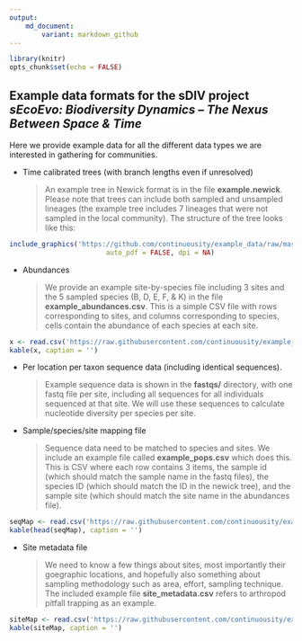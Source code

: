 ```yaml
---
output: 
    md_document:
        variant: markdown_github
---
```


```r
library(knitr)
opts_chunk$set(echo = FALSE)
```

## Example data formats for the sDIV project *sEcoEvo: Biodiversity Dynamics – The Nexus Between Space & Time*

Here we provide example data for all the different data types we are interested in gathering for communities.

* Time calibrated trees (with branch lengths even if unresolved)
  
    > An example tree in Newick format is in the file **example.newick**. Please note that trees can include both sampled and unsampled lineages (the example tree includes 7 lineages that were not sampled in the local community). The structure of the tree looks like this:


```r
include_graphics('https://github.com/continuousity/example_data/raw/master/example_tree.jpeg', 
                        auto_pdf = FALSE, dpi = NA)
```

* Abundances 

    > We provide an example site-by-species file including 3 sites and the 5 sampled species (B, D, E, F, & K) in the file **example_abundances.csv**. This is a simple CSV file with rows corresponding to sites, and columns corresponding to species, cells contain the abundance of each species at each site.

```r
x <- read.csv('https://raw.githubusercontent.com/continuousity/example_data/master/example_abundances.csv', row.names = 1)
kable(x, caption = '')
```

* Per location per taxon sequence data (including identical sequences). 

    > Example sequence data is shown in the **fastqs/** directory, with one fastq file per site, including all sequences for all individuals sequenced at that site. We will use these sequences to calculate nucleotide diversity per species per site.

* Sample/species/site mapping file

    > Sequence data need to be matched to species and sites. We include an example file called **example_pops.csv** which does this. This is CSV where each row contains 3 items, the sample id (which should match the sample name in the fastq files), the species ID (which should match the ID in the newick tree), and the sample site (which should match the site name in the abundances file).

```r
seqMap <- read.csv('https://raw.githubusercontent.com/continuousity/example_data/master/example_pops.csv')
kable(head(seqMap), caption = '')
```

* Site metadata file

    > We need to know a few things about sites, most importantly their goegraphic locations, and hopefully also something about sampling methodology such as area, effort, sampling technique.  The included example file **site_metadata.csv** refers to arthropod pitfall trapping as an example.

```r
siteMap <- read.csv('https://raw.githubusercontent.com/continuousity/example_data/master/site_metadata.csv')
kable(siteMap, caption = '')
```
